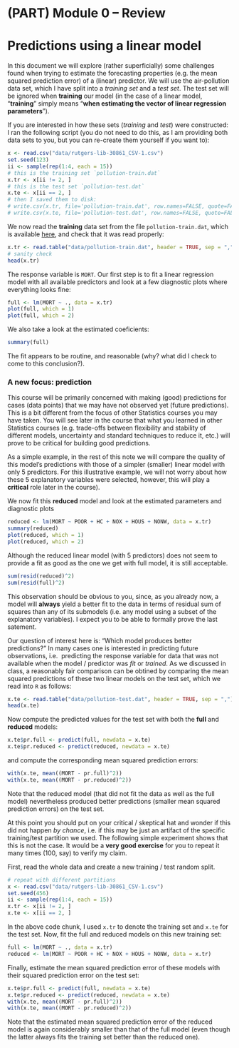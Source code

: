 # (PART) Module 0 -- Review {-}


# Predictions using a linear model


In this document we will explore (rather superficially)
some challenges found when trying to estimate the forecasting 
properties (e.g. the mean squared prediction error) of a (linear) predictor. We will
use the air-pollution data set, which I have split into a *training set* and a *test set*. 
The test set will be ignored when **training** our model (in the case of a linear
model, "**training**" simply means "**when estimating the vector of linear regression 
parameters**").

If you are interested in how these sets (*training* and *test*) were constructed: 
I ran the following script (you
do not need to do this, as I am providing both data sets to you, 
but you can re-create them yourself if you want to):
```r
x <- read.csv("data/rutgers-lib-30861_CSV-1.csv")
set.seed(123)
ii <- sample(rep(1:4, each = 15))
# this is the training set `pollution-train.dat`
x.tr <- x[ii != 2, ]
# this is the test set `pollution-test.dat`
x.te <- x[ii == 2, ]
# then I saved them to disk:
# write.csv(x.tr, file='pollution-train.dat', row.names=FALSE, quote=FALSE)
# write.csv(x.te, file='pollution-test.dat', row.names=FALSE, quote=FALSE)
```

We now read the **training** data set from the file `pollution-train.dat`,
which is available [here](pollution-train.dat), and check that it was read properly:
```r
x.tr <- read.table("data/pollution-train.dat", header = TRUE, sep = ",")
# sanity check
head(x.tr)
```
The response variable is `MORT`. 
Our first step is to fit a 
linear regression model with all available
predictors and look at a few diagnostic plots
where everything looks fine:
```r
full <- lm(MORT ~ ., data = x.tr)
plot(full, which = 1)
plot(full, which = 2)
```

We also take a look at the estimated coeficients: 
```r
summary(full)
```

The fit appears to be routine, and reasonable (why? what did I check to come to this conclusion?). 

### A new focus: prediction
This course will be primarily concerned with making (good) predictions for cases 
(data points) that we may have not observed yet (future predictions). This is a bit
different from the focus of other Statistics courses you may have taken. You will
see later in the course that what you learned in other Statistics courses 
(e.g. trade-offs between flexibility and stability of different models, uncertainty
and standard techniques to reduce it, etc.) will prove
to be critical for building good predictions. 

As a simple example, in the rest of this note we will compare the quality of this model's predictions with those of a simpler (smaller) linear model with only 5 predictors. For this illustrative example, we will not worry about how these 5 explanatory variables were selected, however, this will play a **critical** role later in the course).

We now fit this **reduced** model and look at the estimated parameters and diagnostic plots
```r
reduced <- lm(MORT ~ POOR + HC + NOX + HOUS + NONW, data = x.tr)
summary(reduced)
plot(reduced, which = 1)
plot(reduced, which = 2)
```

Although the reduced linear model (with 5 predictors) does not seem to provide a fit
as good as the one we get with full model, it is still acceptable. 
```r
sum(resid(reduced)^2)
sum(resid(full)^2)
```
This observation should be obvious to you, since, 
as you already now, a model will **always** yield
a better fit to the data in terms of 
residual sum of squares than any of its submodels 
(i.e. any model using a subset of the explanatory
variables). I expect you to be able to formally 
prove the last satement. 

Our question of interest here is:
"Which model produces better predictions?" In many cases one is 
interested in predicting future observations, i.e. 
predicting the response variable for data
that was not available when the model / predictor was 
*fit* or *trained*. As we discussed in class, a reasonably
fair comparison can be obtined by 
comparing the mean squared predictions
of these two linear models on the test set, which we
read into `R` as follows:
```r
x.te <- read.table("data/pollution-test.dat", header = TRUE, sep = ",")
head(x.te)
```
Now compute the predicted values for the test set
with both the **full** and **reduced** models:
```r
x.te$pr.full <- predict(full, newdata = x.te)
x.te$pr.reduced <- predict(reduced, newdata = x.te)
```
and compute the corresponding mean squared prediction errors:
```r
with(x.te, mean((MORT - pr.full)^2))
with(x.te, mean((MORT - pr.reduced)^2))
```

Note that the reduced model (that did not fit the data
as well as the full model) nevertheless produced
better predictions (smaller mean squared prediction
errors) on the test set. 

At this point you should put on your critical / skeptical 
hat and wonder if this did not happen *by chance*, i.e.
if this may be just 
an artifact of the specific training/test partition
we used. The following simple experiment shows that
this is not the case. It would be a **very good exercise** 
for you to repeat it many times (100, say) to verify
my claim.

First, read the whole data and create a new
training / test random split.
```r
# repeat with different partitions
x <- read.csv("data/rutgers-lib-30861_CSV-1.csv")
set.seed(456)
ii <- sample(rep(1:4, each = 15))
x.tr <- x[ii != 2, ]
x.te <- x[ii == 2, ]
```
In the above code chunk, I used `x.tr` to denote the 
training set and `x.te` for the test set. 
Now, fit the full and reduced models 
on this new training set:
```r
full <- lm(MORT ~ ., data = x.tr)
reduced <- lm(MORT ~ POOR + HC + NOX + HOUS + NONW, data = x.tr)
```
Finally, estimate the mean squared prediction
error of these models with their squared prediction
error on the test set:
```r
x.te$pr.full <- predict(full, newdata = x.te)
x.te$pr.reduced <- predict(reduced, newdata = x.te)
with(x.te, mean((MORT - pr.full)^2))
with(x.te, mean((MORT - pr.reduced)^2))
```
Note that the estimated mean squared prediction error
of the reduced model is again considerably smaller
than that of the full model (even though the latter always fits the 
training set better than the reduced one).
